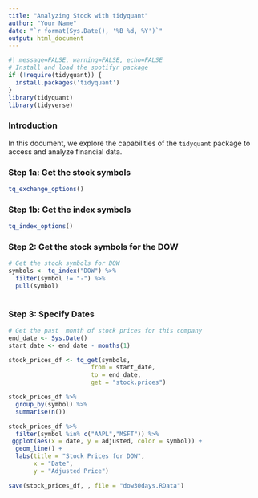 ```yaml
---
title: "Analyzing Stock with tidyquant"
author: "Your Name"
date: "`r format(Sys.Date(), '%B %d, %Y')`"
output: html_document
---
```




```r
#| message=FALSE, warning=FALSE, echo=FALSE
# Install and load the spotifyr package
if (!require(tidyquant)) {
  install.packages('tidyquant')
}
library(tidyquant)
library(tidyverse)
```

### Introduction

In this document, we explore the capabilities of the `tidyquant` package to access and analyze financial data. 



### Step 1a: Get the stock symbols
```r
tq_exchange_options()
```


### Step 1b: Get the index symbols
```r
tq_index_options()
```



### Step 2: Get the stock symbols for the DOW


```r
# Get the stock symbols for DOW
symbols <- tq_index("DOW") %>%
  filter(symbol != "-") %>%
  pull(symbol)
 
```




### Step 3: Specify Dates
```r
# Get the past  month of stock prices for this company
end_date <- Sys.Date()
start_date <- end_date - months(1)
```


```r
stock_prices_df <- tq_get(symbols,
                       from = start_date,
                       to = end_date,
                       get = "stock.prices")


```



```r
stock_prices_df %>% 
  group_by(symbol) %>%
  summarise(n()) 
```



```r
stock_prices_df %>%
  filter(symbol %in% c("AAPL","MSFT")) %>%
 ggplot(aes(x = date, y = adjusted, color = symbol)) +
  geom_line() +
  labs(title = "Stock Prices for DOW",
       x = "Date",
       y = "Adjusted Price")

```

```r
save(stock_prices_df, , file = "dow30days.RData")
```

